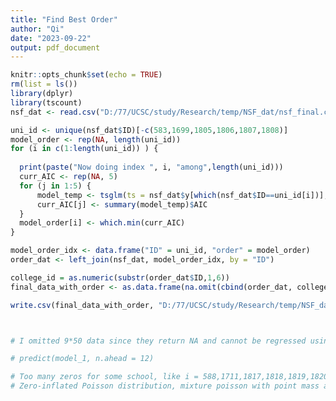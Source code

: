 ```yaml
---
title: "Find Best Order"
author: "Qi"
date: "2023-09-22"
output: pdf_document
---
```


```r
knitr::opts_chunk$set(echo = TRUE)
rm(list = ls())
library(dplyr)
library(tscount)
nsf_dat <- read.csv("D:/77/UCSC/study/Research/temp/NSF_dat/nsf_final.csv", header = TRUE)
```


```r
uni_id <- unique(nsf_dat$ID)[-c(583,1699,1805,1806,1807,1808)]
model_order <- rep(NA, length(uni_id))
for (i in c(1:length(uni_id)) ) {
  
  print(paste("Now doing index ", i, "among",length(uni_id)))
  curr_AIC <- rep(NA, 5)
  for (j in 1:5) {
      model_temp <- tsglm(ts = nsf_dat$y[which(nsf_dat$ID==uni_id[i])], link = "log", distr = "poisson", model = list(past_obs = 1:j))
      curr_AIC[j] <- summary(model_temp)$AIC
  }
  model_order[i] <- which.min(curr_AIC)
}

model_order_idx <- data.frame("ID" = uni_id, "order" = model_order)
order_dat <- left_join(nsf_dat, model_order_idx, by = "ID")

college_id = as.numeric(substr(order_dat$ID,1,6))
final_data_with_order <- as.data.frame(na.omit(cbind(order_dat, college_id)))

write.csv(final_data_with_order, "D:/77/UCSC/study/Research/temp/NSF_dat/graduate_students_final.csv", row.names = FALSE)



# I omitted 9*50 data since they return NA and cannot be regressed using tscount

# predict(model_1, n.ahead = 12)

# Too many zeros for some school, like i = 588,1711,1817,1818,1819,1820,1901,1904,1908
# Zero-inflated Poisson distribution, mixture poisson with point mass at 0?


```



